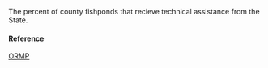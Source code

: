 The percent of county fishponds that recieve technical assistance from the State.

#### Reference

[ORMP](https://dashboard.hawaii.gov/stat/goals/25ji-kwv7)